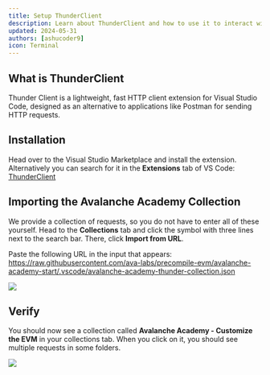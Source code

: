 ```yaml
---
title: Setup ThunderClient
description: Learn about ThunderClient and how to use it to interact with the Avalanche network.
updated: 2024-05-31
authors: [ashucoder9]
icon: Terminal
---
```


## What is ThunderClient

Thunder Client is a lightweight, fast HTTP client extension for Visual Studio Code, designed as an alternative to applications like Postman for sending HTTP requests.

## Installation

Head over to the Visual Studio Marketplace and install the extension. Alternatively you can search for it in the **Extensions** tab of VS Code: [ThunderClient](https://marketplace.visualstudio.com/items?itemName=rangav.vscode-thunder-client)

## Importing the Avalanche Academy Collection

We provide a collection of requests, so you do not have to enter all of these yourself. Head to the **Collections** tab and click the symbol with three lines next to the search bar. There, click **Import from URL**.

Paste the following URL in the input that appears: https://raw.githubusercontent.com/ava-labs/precompile-evm/avalanche-academy-start/.vscode/avalanche-academy-thunder-collection.json

![](/course-images/customizing-evm/35.png)

## Verify

You should now see a collection called **Avalanche Academy - Customize the EVM** in your collections tab. When you click on it, you should see multiple requests in some folders.

![](/course-images/customizing-evm/36.png)